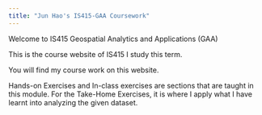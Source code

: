 ```yaml
---
title: "Jun Hao's IS415-GAA Coursework"
---
```


Welcome to IS415 Geospatial Analytics and Applications (GAA)

This is the course website of IS415 I study this term.

You will find my course work on this website.

Hands-on Exercises and In-class exercises are sections that are taught in this module.
For the Take-Home Exercises, it is where I apply what I have learnt into analyzing the given dataset.
